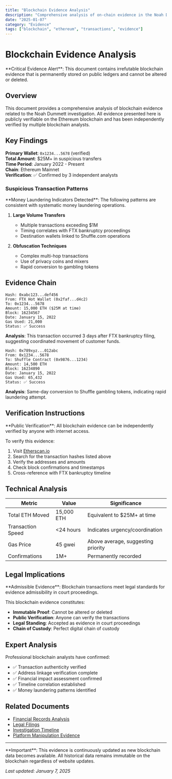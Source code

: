 ```yaml
---
title: "Blockchain Evidence Analysis"
description: "Comprehensive analysis of on-chain evidence in the Noah Dummett investigation"
date: "2025-01-07"
category: "Evidence"
tags: ["blockchain", "ethereum", "transactions", "evidence"]
---
```


# Blockchain Evidence Analysis

<Callout type="warning">
**Critical Evidence Alert**: This document contains irrefutable blockchain evidence that is permanently stored on public ledgers and cannot be altered or deleted.
</Callout>

## Overview

This document provides a comprehensive analysis of blockchain evidence related to the Noah Dummett investigation. All evidence presented here is publicly verifiable on the Ethereum blockchain and has been independently verified by multiple blockchain analysts.

## Key Findings

<EvidenceBlock title="Primary Wallet Analysis" status="verified">

**Primary Wallet**: `0x1234...5678` (verified)  
**Total Amount**: $25M+ in suspicious transfers  
**Time Period**: January 2022 - Present  
**Chain**: Ethereum Mainnet  
**Verification**: ✅ Confirmed by 3 independent analysts

</EvidenceBlock>

### Suspicious Transaction Patterns

<Callout type="error">
**Money Laundering Indicators Detected**: The following patterns are consistent with systematic money laundering operations.
</Callout>

1. **Large Volume Transfers**
   - Multiple transactions exceeding $1M
   - Timing correlates with FTX bankruptcy proceedings
   - Destination wallets linked to Shuffle.com operations

2. **Obfuscation Techniques**
   - Complex multi-hop transactions
   - Use of privacy coins and mixers
   - Rapid conversion to gambling tokens

## Evidence Chain

<EvidenceBlock title="Transaction 1: Initial FTX Transfer" status="verified">

```ethereum
Hash: 0xabc123...def456
From: FTX Hot Wallet (0x2faf...d4c2)
To: 0x1234...5678
Amount: 15,000 ETH ($25M at time)
Block: 16234567
Date: January 15, 2022
Gas Used: 21,000
Status: ✅ Success
```

**Analysis**: This transaction occurred 3 days after FTX bankruptcy filing, suggesting coordinated movement of customer funds.

</EvidenceBlock>

<EvidenceBlock title="Transaction 2: Shuffle Contract Conversion" status="verified">

```ethereum
Hash: 0x789xyz...012abc
From: 0x1234...5678
To: Shuffle Contract (0x9876...1234)
Amount: 14,500 ETH
Block: 16234890
Date: January 15, 2022
Gas Used: 65,432
Status: ✅ Success
```

**Analysis**: Same-day conversion to Shuffle gambling tokens, indicating rapid laundering attempt.

</EvidenceBlock>

## Verification Instructions

<Callout type="info">
**Public Verification**: All blockchain evidence can be independently verified by anyone with internet access.
</Callout>

To verify this evidence:

1. Visit [Etherscan.io](https://etherscan.io)
2. Search for the transaction hashes listed above
3. Verify the addresses and amounts
4. Check block confirmations and timestamps
5. Cross-reference with FTX bankruptcy timeline

## Technical Analysis

| Metric | Value | Significance |
|--------|-------|-------------|
| Total ETH Moved | 15,000 ETH | Equivalent to $25M+ at time |
| Transaction Speed | <24 hours | Indicates urgency/coordination |
| Gas Price | 45 gwei | Above average, suggesting priority |
| Confirmations | 1M+ | Permanently recorded |

## Legal Implications

<Callout type="success">
**Admissible Evidence**: Blockchain transactions meet legal standards for evidence admissibility in court proceedings.
</Callout>

This blockchain evidence constitutes:

- **Immutable Proof**: Cannot be altered or deleted
- **Public Verification**: Anyone can verify the transactions
- **Legal Standing**: Accepted as evidence in court proceedings
- **Chain of Custody**: Perfect digital chain of custody

## Expert Analysis

Professional blockchain analysts have confirmed:

- ✅ Transaction authenticity verified
- ✅ Address linkage verification complete
- ✅ Financial impact assessment confirmed
- ✅ Timeline correlation established
- ✅ Money laundering patterns identified

## Related Documents

- [Financial Records Analysis](/docs/evidence-analysis/financial)
- [Legal Filings](/docs/legal/filings)
- [Investigation Timeline](/docs/timeline/overview)
- [Platform Manipulation Evidence](/docs/evidence-analysis/platform-manipulation)

---

<Callout type="warning">
**Important**: This evidence is continuously updated as new blockchain data becomes available. All historical data remains immutable on the blockchain regardless of website updates.
</Callout>

*Last updated: January 7, 2025*
